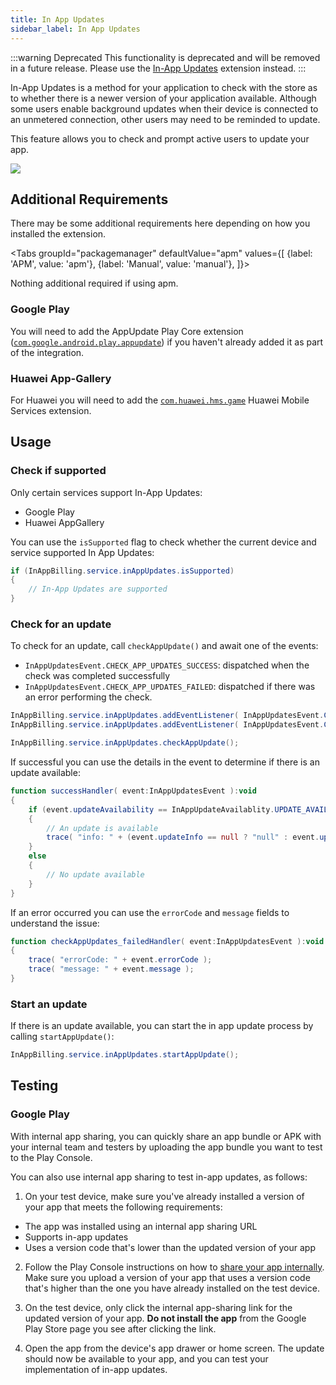 ```yaml
---
title: In App Updates
sidebar_label: In App Updates
---
```



:::warning Deprecated 
This functionality is deprecated and will be removed in a future release. Please use the [In-App Updates](https://docs.airnativeextensions.com/docs/inappupdates/) extension instead.
:::


In-App Updates is a method for your application to check with the store as to whether there is a newer version of your application available. Although some users enable background updates when their device is connected to an unmetered connection, other users may need to be reminded to update.

This feature allows you to check and prompt active users to update your app.

![](images/inappupdates_googleplay.png)

## Additional Requirements

There may be some additional requirements here depending on how you installed the extension.

<Tabs
  groupId="packagemanager"
  defaultValue="apm"
  values={[
    {label: 'APM', value: 'apm'},
    {label: 'Manual', value: 'manual'},
  ]}>

<TabItem value="apm" >

Nothing additional required if using apm.

</TabItem>
<TabItem value="manual" >


### Google Play

You will need to add the AppUpdate Play Core extension ([`com.google.android.play.appupdate`](https://github.com/airnativeextensions/ANE-GooglePlay/raw/main/lib/com.google.android.play.appupdate.ane)) if you haven't already added it as part of the integration.



### Huawei App-Gallery

For Huawei you will need to add the [`com.huawei.hms.game`](https://github.com/distriqt/ANE-HuaweiMobileServices/raw/master/lib/com.huawei.hms.game.ane) Huawei Mobile Services extension.

</TabItem>
</Tabs>


## Usage

### Check if supported

Only certain services support In-App Updates:

- Google Play
- Huawei AppGallery

You can use the `isSupported` flag to check whether the current device and service supported In App Updates:

```actionscript
if (InAppBilling.service.inAppUpdates.isSupported)
{
    // In-App Updates are supported
}
```

### Check for an update

To check for an update, call `checkAppUpdate()` and await one of the events:

- `InAppUpdatesEvent.CHECK_APP_UPDATES_SUCCESS`: dispatched when the check was completed successfully
- `InAppUpdatesEvent.CHECK_APP_UPDATES_FAILED`: dispatched if there was an error performing the check.

```actionscript
InAppBilling.service.inAppUpdates.addEventListener( InAppUpdatesEvent.CHECK_APP_UPDATES_SUCCESS, successHandler );
InAppBilling.service.inAppUpdates.addEventListener( InAppUpdatesEvent.CHECK_APP_UPDATES_FAILED, failedHandler );

InAppBilling.service.inAppUpdates.checkAppUpdate();
```

If successful you can use the details in the event to determine if there is an update available:

```actionscript
function successHandler( event:InAppUpdatesEvent ):void
{
    if (event.updateAvailability == InAppUpdateAvailablity.UPDATE_AVAILABLE)
    {
        // An update is available
        trace( "info: " + (event.updateInfo == null ? "null" : event.updateInfo.toString()) );
    }
    else
    {
        // No update available
    }
}
```

If an error occurred you can use the `errorCode` and `message` fields to understand the issue:

```actionscript
function checkAppUpdates_failedHandler( event:InAppUpdatesEvent ):void
{
    trace( "errorCode: " + event.errorCode );
    trace( "message: " + event.message );
}
```

### Start an update

If there is an update available, you can start the in app update process by calling `startAppUpdate()`:

```actionscript
InAppBilling.service.inAppUpdates.startAppUpdate();
```

## Testing

### Google Play

With internal app sharing, you can quickly share an app bundle or APK with your internal team and testers by uploading the app bundle you want to test to the Play Console.

You can also use internal app sharing to test in-app updates, as follows:

1. On your test device, make sure you've already installed a version of your app that meets the following requirements:

- The app was installed using an internal app sharing URL
- Supports in-app updates
- Uses a version code that's lower than the updated version of your app

2. Follow the Play Console instructions on how to [share your app internally](https://support.google.com/googleplay/android-developer/answer/9303479). Make sure you upload a version of your app that uses a version code that's higher than the one you have already installed on the test device.

3. On the test device, only click the internal app-sharing link for the updated version of your app. **Do not install the app** from the Google Play Store page you see after clicking the link.

4. Open the app from the device's app drawer or home screen. The update should now be available to your app, and you can test your implementation of in-app updates.
